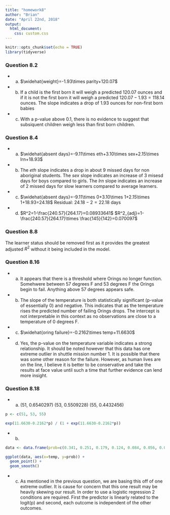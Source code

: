 ```yaml
---
title: "homework8"
author: "Brian"
date: "April 22nd, 2018"
output: 
  html_document:
    css: custom.css
---
```



```r
knitr::opts_chunk$set(echo = TRUE)
library(tidyverse)
```

<div class='page-header text-uppercase'>
  <h3>Question 8.2</h3>
</div>

* a. $\widehat{weight}=-1.93\times parity+120.07$
* b. If a child is the first born it will weigh a predicted 120.07 ounces and if it is not the first born it will weigh a predicted $120.07-1.93=118.14$ ounces. The slope indicates a drop of 1.93 ounces for non-first born babies
* c. With a p-value above 0.1, there is no evidence to suggest that subsiquent children weigh less than first born children.

<div class='page-header text-uppercase'>
  <h3>Question 8.4</h3>
</div>

* a. $\widehat{absent days}=-9.11\times eth+3.10\times sex+2.15\times lrn+18.93$
* b. The $eth$ slope indicates a drop in about 9 missed days for non aboriginal students. The $sex$ slope indicates an increase of 3 misesd days for boys compared to girls. The $lrn$ slope indicates an increase of 2 missed days for slow learners compared to average learners.
* c. $\widehat{absent days}=-9.11\times 0+3.10\times 1+2.15\times 1+18.93=24.18$ Residual: $24.18-2=22.18$ days 
* d. $R^2=1-\frac{240.57}{264.17}=0.08933641$ $R^2_{adj}=1-\frac{240.57}{264.17}\times \frac{145}{142}=0.070097$

<div class='page-header text-uppercase'>
  <h3>Question 8.8</h3>
</div>

The learner status should be removed first as it provides the greatest adjusted $R^2$ without it being included in the model.

<div class='page-header text-uppercase'>
  <h3>Question 8.16</h3>
</div>

* a. It appears that there is a threshold where Orings no longer function. Somehwere between 57 degrees F and 53 degrees F the Orings begin to fail. Anything above 57 degrees appears safe.
* b. The slope of the temperature is both statistically significant (p-value of essentially 0) and negative. This indicates that as the temperature rises the predicted number of failing Orings drops. The intercept is not interpretable in this context as no observations are close to a temperature of 0 degrees F.
* c. $\widehat{oring failure}=-0.2162\times temp+11.6630$
* d. Yes, the p-value on the temperature variable indicates a strong relationship. It should be noted however that this data has one extreme outlier in shuttle mission number 1. It is possible that there was some other reason for the failure. However, as human lives are on the line, I believe it is better to be conservative and take the results at face value until such a time that further evidence can lend more insight.

<div class='page-header text-uppercase'>
  <h3>Question 8.18</h3>
</div>

* a. (51, 0.6540297) (53, 0.5509228) (55, 0.4432456)

```r
p <- c(51, 53, 55)

exp(11.6630-0.2162*p) / (1 + exp(11.6630-0.2162*p))
```

* b. 

```r
data <- data.frame(prob=c(0.341, 0.251, 0.179, 0.124, 0.084, 0.056, 0.037, 0.024, 0.654, 0.551, 0.443), temp=c(57, 59, 61, 63, 65, 67, 69, 71, 51, 53, 55))

ggplot(data, aes(x=temp, y=prob)) +
  geom_point() +
  geom_smooth()
```

* c. As mentioned in the previous question, we are basing this off of one extreme outlier. It is cause for concern that this one result may be heavily skewing our result. In order to use a logistic regression 2 conditions are required. First the predictor is linearly related to the logit(p) and second, each outcome is independent of the other outcomes.